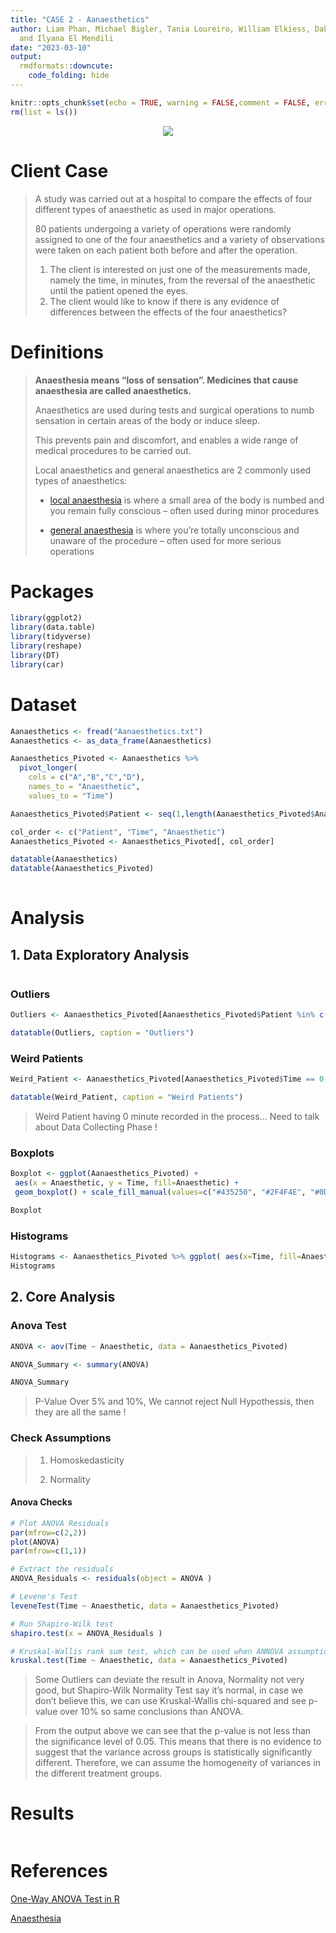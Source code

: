 ```yaml
---
title: "CASE 2 - Aanaesthetics"
author: Liam Phan, Michael Bigler, Tania Loureiro, William Elkiess, Dakota Cuellar
  and Ilyana El Mendili
date: "2023-03-10"
output: 
  rmdformats::downcute:
    code_folding: hide
---
```


```r

knitr::opts_chunk$set(echo = TRUE, warning = FALSE,comment = FALSE, error = FALSE,options(scipen=999))
rm(list = ls())

```


<center>
![](Alpine.png)
</center>

# Client Case

> A study was carried out at a hospital to compare the effects of four different types of anaesthetic as used in major operations.
>
> 80 patients undergoing a variety of operations were randomly assigned to one of the four anaesthetics and a variety of observations were taken on each patient both before and after the operation.
>
> 1.  The client is interested on just one of the measurements made, namely the time, in minutes, from the reversal of the anaesthetic until the patient opened the eyes.
> 2.  The client would like to know if there is any evidence of differences between the effects of the four anaesthetics?

# Definitions

> **Anaesthesia means "loss of sensation". Medicines that cause anaesthesia are called anaesthetics.**
>
> Anaesthetics are used during tests and surgical operations to numb sensation in certain areas of the body or induce sleep.
>
> This prevents pain and discomfort, and enables a wide range of medical procedures to be carried out.
>
> Local anaesthetics and general anaesthetics are 2 commonly used types of anaesthetics:
>
> -   [local anaesthesia](https://www.nhs.uk/conditions/local-anaesthesia/) is where a small area of the body is numbed and you remain fully conscious -- often used during minor procedures
>
> -   [general anaesthesia](https://www.nhs.uk/conditions/general-anaesthesia/) is where you're totally unconscious and unaware of the procedure -- often used for more serious operations


# Packages

```r

library(ggplot2)
library(data.table)
library(tidyverse)
library(reshape)
library(DT)
library(car)

```

# Dataset

```r

Aanaesthetics <- fread("Aanaesthetics.txt")
Aanaesthetics <- as_data_frame(Aanaesthetics)

Aanaesthetics_Pivoted <- Aanaesthetics %>% 
  pivot_longer(
    cols = c("A","B","C","D"), 
    names_to = "Anaesthetic", 
    values_to = "Time")

Aanaesthetics_Pivoted$Patient <- seq(1,length(Aanaesthetics_Pivoted$Anaesthetic))

col_order <- c("Patient", "Time", "Anaesthetic")
Aanaesthetics_Pivoted <- Aanaesthetics_Pivoted[, col_order]

datatable(Aanaesthetics)
datatable(Aanaesthetics_Pivoted)
                              
```


# Analysis

## 1. Data Exploratory Analysis

```r


```

### Outliers

```r

Outliers <- Aanaesthetics_Pivoted[Aanaesthetics_Pivoted$Patient %in% c(41,30,31),]

datatable(Outliers, caption = "Outliers")

```

### Weird Patients

```r

Weird_Patient <- Aanaesthetics_Pivoted[Aanaesthetics_Pivoted$Time == 0,]

datatable(Weird_Patient, caption = "Weird Patients")

```

> Weird Patient having 0 minute recorded in the process... Need to talk about Data Collecting Phase !

### Boxplots

```r

Boxplot <- ggplot(Aanaesthetics_Pivoted) +
 aes(x = Anaesthetic, y = Time, fill=Anaesthetic) +
 geom_boxplot() + scale_fill_manual(values=c("#435250", "#2F4F4E", "#0D8387", "#CBE4DE")) + labs(title = "Boxplots", subtitle = "Aanesthetics", caption = "©2023 Alpine Insights", y="Minutes") +  theme_minimal() + theme(plot.title = element_text(face = "bold")) + theme(legend.position = "none") + theme(axis.text.x=element_text(size=15,face = "bold")) + theme(axis.title = element_text(size =12))

Boxplot

```


### Histograms

```r

Histograms <- Aanaesthetics_Pivoted %>% ggplot( aes(x=Time, fill=Anaesthetic)) + geom_histogram( color="#e9ecef", alpha=1, position = 'identity', binwidth = 1) + scale_fill_manual(values=c("#2B3433", "#2F4F4E", "#0D8387", "#CBE4DE")) + theme_minimal() + labs(fill="") + facet_wrap(~Anaesthetic) + theme(plot.title = element_text(face = "bold")) + labs(title = "Histograms", subtitle = "Aanesthetics", caption = "©2023 Alpine Insights", y="Count") + theme(legend.position = "none") + theme(axis.title = element_text(size =12)) + theme(strip.text.x = element_text(size = 12,face = "bold"))         
Histograms

```


## 2. Core Analysis


### Anova Test

```r

ANOVA <- aov(Time ~ Anaesthetic, data = Aanaesthetics_Pivoted)

ANOVA_Summary <- summary(ANOVA)

ANOVA_Summary

```

> P-Value Over 5% and 10%, We cannot reject Null Hypothessis, then they are all the same !

### Check Assumptions

> 1.  Homoskedasticity
>
> <!-- -->
>
> 2.  Normality

#### Anova Checks

```r

# Plot ANOVA Residuals
par(mfrow=c(2,2))
plot(ANOVA)
par(mfrow=c(1,1))

# Extract the residuals
ANOVA_Residuals <- residuals(object = ANOVA )

# Levene's Test
leveneTest(Time ~ Anaesthetic, data = Aanaesthetics_Pivoted)

# Run Shapiro-Wilk test
shapiro.test(x = ANOVA_Residuals )

# Kruskal-Wallis rank sum test, which can be used when ANNOVA assumptions are not met
kruskal.test(Time ~ Anaesthetic, data = Aanaesthetics_Pivoted)

```

> Some Outliers can deviate the result in Anova, Normality not very good, but Shapiro-Wilk Normality Test say it's normal, in case we don't believe this, we can use Kruskal-Wallis chi-squared and see p-value over 10% so same conclusions than ANOVA.

> From the output above we can see that the p-value is not less than the significance level of 0.05. This means that there is no evidence to suggest that the variance across groups is statistically significantly different. Therefore, we can assume the homogeneity of variances in the different treatment groups.

# Results

```r




```

# References

[One-Way ANOVA Test in R](http://www.sthda.com/english/wiki/one-way-anova-test-in-r)

[Anaesthesia](https://www.nhs.uk/conditions/anaesthesia/)
